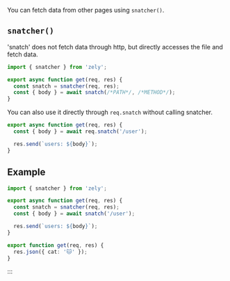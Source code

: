 You can fetch data from other pages using `snatcher()`.

## `snatcher()`

'snatch' does not fetch data through http, but directly accesses the file and fetch data.

```ts
import { snatcher } from 'zely';

export async function get(req, res) {
  const snatch = snatcher(req, res);
  const { body } = await snatch(/*PATH*/, /*METHOD*/);
}
```

You can also use it directly through `req.snatch` without calling snatcher.

```ts
export async function get(req, res) {
  const { body } = await req.snatch('/user');

  res.send(`users: ${body}`);
}
```

## Example

```ts [title="pages/index.ts"]
import { snatcher } from 'zely';

export async function get(req, res) {
  const snatch = snatcher(req, res);
  const { body } = await snatch('/user');

  res.send(`users: ${body}`);
}
```

```ts [title="pages/users.ts"]
export function get(req, res) {
  res.json({ cat: '🐱' });
}
```

:::
